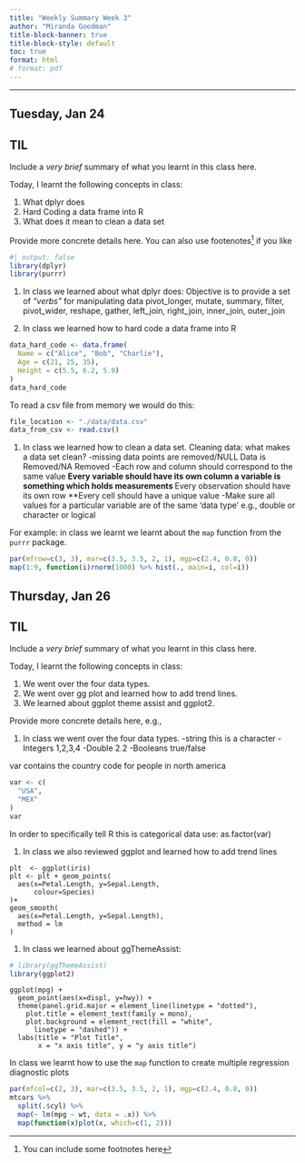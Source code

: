 ```yaml
---
title: "Weekly Summary Week 3"
author: "Miranda Goodman"
title-block-banner: true
title-block-style: default
toc: true
format: html
# format: pdf
---
```


---

## Tuesday, Jan 24

::: {.callout-important}
## TIL

Include a _very brief_ summary of what you learnt in this class here. 

Today, I learnt the following concepts in class:

1. What dplyr does
1. Hard Coding a data frame into R
1. What does it mean to clean a data set
:::

Provide more concrete details here. You can also use footenotes[^footnote] if you like

```R
#| output: false
library(dplyr)
library(purrr)
```
1. In class we learned about what dplyr does:
Objective is to provide a set of _"verbs"_ for manipulating data
pivot_longer, mutate, summary, filter, pivot_wider, reshape, gather, left_join, right_join, inner_join, outer_join

1. In class we learned how to hard code a data frame into R
```R
data_hard_code <- data.frame(
  Name = c("Alice", "Bob", "Charlie"),
  Age = c(21, 25, 35),
  Height = c(5.5, 6.2, 5.9)
)
data_hard_code
```
To read a csv file from memory we would do this:

```R
file_location <- "./data/data.csv"
data_from_csv <- read.csv()
```

1. In class we learned how to clean a data set.
Cleaning data: what makes a data set clean?
-missing data points are removed/NULL Data is Removed/NA Removed
-Each row and column should correspond to the same value
**Every variable should have its own column a variable is something which holds measurements
**Every observation should have its own row
**Every cell should have a unique value
-Make sure all values for a particular variable are of the same 'data type' e.g., double or character or logical

For example: 
in class we learnt we learnt about the `map` function from the `purrr` package. 


```R
par(mfrow=c(3, 3), mar=c(3.5, 3.5, 2, 1), mgp=c(2.4, 0.8, 0))
map(1:9, function(i)rnorm(1000) %>% hist(., main=i, col=i))
```



## Thursday, Jan 26



::: {.callout-important}
## TIL

Include a _very brief_ summary of what you learnt in this class here. 

Today, I learnt the following concepts in class:

1. We went over the four data types.
1. We went over gg plot and learned how to add trend lines.
1. We learned about ggplot theme assist and ggplot2.
:::

Provide more concrete details here, e.g., 

1. In class we went over the four data types.
-string this is a character
-Integers 1,2,3,4
-Double 2.2
-Booleans true/false

var contains the country code for people in north america
```R
var <- c(
  "USA",
  "MEX"
)
var
```
In order to specifically tell R this is categorical data use:
as.factor(var)

1. In class we also reviewed ggplot and learned how to add trend lines

```
plt  <- ggplot(iris)
plt <- plt + geom_points(
  aes(x=Petal.Length, y=Sepal.Length,
      colour=Species)
)+
geom_smooth(
  aes(x=Petal.Length, y=Sepal.Length),
  method = lm
)
```

1. In class we learned about ggThemeAssist:
```R
# library(ggThemeAssist)
library(ggplot2)
```

```
ggplot(mpg) +
  geom_point(aes(x=displ, y=hwy)) +
  theme(panel.grid.major = element_line(linetype = "dotted"),
    plot.title = element_text(family = mono),
    plot.background = element_rect(fill = "white",
      linetype = "dashed")) +
  labs(title = "Plot Title",
       x = "x axis title", y = "y axis title")

```

In class we learnt how to use the `map` function to create multiple regression diagnostic plots

```R
par(mfcol=c(2, 3), mar=c(3.5, 3.5, 2, 1), mgp=c(2.4, 0.8, 0))
mtcars %>%
  split(.$cyl) %>%
  map(~ lm(mpg ~ wt, data = .x)) %>%
  map(function(x)plot(x, which=c(1, 2)))
```


[^footnote]: You can include some footnotes here